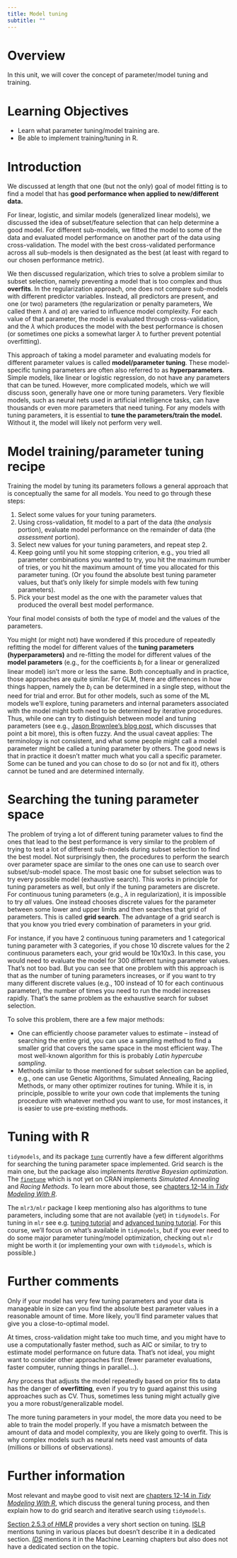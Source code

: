 ```yaml
---
title: Model tuning 
subtitle: ""
---
```


# Overview

In this unit, we will cover the concept of parameter/model tuning and training.

# Learning Objectives

-   Learn what parameter tuning/model training are.
-   Be able to implement training/tuning in R.

# Introduction

We discussed at length that one (but not the only) goal of model fitting is to find a model that has **good performance when applied to new/different data.**

For linear, logistic, and similar models (generalized linear models), we discussed the idea of subset/feature selection that can help determine a good model. For different sub-models, we fitted the model to some of the data and evaluated model performance on another part of the data using cross-validation. The model with the best cross-validated performance across all sub-models is then designated as the best (at least with regard to our chosen performance metric).

We then discussed regularization, which tries to solve a problem similar to subset selection, namely preventing a model that is too complex and thus **overfits**. In the regularization approach, one does not compare sub-models with different predictor variables. Instead, all predictors are present, and one (or two) parameters (the regularization or penalty parameters, We called them $\lambda$ and $\alpha$) are varied to influence model complexity. For each value of that parameter, the model is evaluated through cross-validation, and the $\lambda$ which produces the model with the best performance is chosen (or sometimes one picks a somewhat larger $\lambda$ to further prevent potential overfitting).

This approach of taking a model parameter and evaluating models for different parameter values is called **model/parameter tuning**. These model-specific tuning parameters are often also referred to as **hyperparameters**. Simple models, like linear or logistic regression, do not have any parameters that can be tuned. However, more complicated models, which we will discuss soon, generally have one or more tuning parameters. Very flexible models, such as neural nets used in artificial intelligence tasks, can have thousands or even more parameters that need tuning. For any models with tuning parameters, it is essential to **tune the parameters/train the model.** Without it, the model will likely not perform very well.

# Model training/parameter tuning recipe

Training the model by tuning its parameters follows a general approach that is conceptually the same for all models. You need to go through these steps:

1.  Select some values for your tuning parameters.
2.  Using cross-validation, fit model to a part of the data (the *analysis* portion), evaluate model performance on the remainder of data (the *assessment* portion).
3.  Select new values for your tuning parameters, and repeat step 2.
4.  Keep going until you hit some stopping criterion, e.g., you tried all parameter combinations you wanted to try, you hit the maximum number of tries, or you hit the maximum amount of time you allocated for this parameter tuning. (Or you found the absolute best tuning parameter values, but that's only likely for simple models with few tuning parameters).
5.  Pick your best model as the one with the parameter values that produced the overall best model performance.

Your final model consists of both the type of model and the values of the parameters.

::: note
You might (or might not) have wondered if this procedure of repeatedly refitting the model for different values of the **tuning parameters (hyperparameters)** and re-fitting the model for different values of the **model parameters** (e.g., for the coefficients $b_i$ for a linear or generalized linear model) isn't more or less the same. Both conceptually and in practice, those approaches are quite similar. For GLM, there are differences in how things happen, namely the $b_i$ can be determined in a single step, without the need for trial and error. But for other models, such as some of the ML models we'll explore, tuning parameters and internal parameters associated with the model might both need to be determined by iterative procedures. Thus, while one can try to distinguish between model and tuning parameters (see e.g., [Jason Brownlee's blog post](https://machinelearningmastery.com/difference-between-a-parameter-and-a-hyperparameter/), which discusses that point a bit more), this is often fuzzy. And the usual caveat applies: The terminology is not consistent, and what some people might call a model parameter might be called a tuning parameter by others. The good news is that in practice it doesn't matter much what you call a specific parameter. Some can be tuned and you can chose to do so (or not and fix it), others cannot be tuned and are determined internally.
:::

# Searching the tuning parameter space

The problem of trying a lot of different tuning parameter values to find the ones that lead to the best performance is very similar to the problem of trying to test a lot of different sub-models during subset selection to find the best model. Not surprisingly then, the procedures to perform the search over parameter space are similar to the ones one can use to search over subset/sub-model space. The most basic one for subset selection was to try every possible model (exhaustive search). This works in principle for tuning parameters as well, but only if the tuning parameters are discrete. For continuous tuning parameters (e.g., $\lambda$ in regularization), it is impossible to try *all* values. One instead chooses discrete values for the parameter between some lower and upper limits and then searches that grid of parameters. This is called **grid search**. The advantage of a grid search is that you know you tried every combination of parameters in your grid.

For instance, if you have 2 continuous tuning parameters and 1 categorical tuning parameter with 3 categories, if you chose 10 discrete values for the 2 continuous parameters each, your grid would be 10x10x3. In this case, you would need to evaluate the model for 300 different tuning parameter values. That's not too bad. But you can see that one problem with this approach is that as the number of tuning parameters increases, or if you want to try many different discrete values (e.g., 100 instead of 10 for each continuous parameter), the number of times you need to run the model increases rapidly. That's the same problem as the exhaustive search for subset selection.

To solve this problem, there are a few major methods:

-   One can efficiently choose parameter values to estimate -- instead of searching the entire grid, you can use a sampling method to find a smaller grid that covers the same space in the most efficient way. The most well-known algorithm for this is probably *Latin hypercube sampling*.
-   Methods similar to those mentioned for subset selection can be applied, e.g., one can use Genetic Algorithms, Simulated Annealing, Racing Methods, or many other optimizer routines for tuning. While it is, in principle, possible to write your own code that implements the tuning procedure with whatever method you want to use, for most instances, it is easier to use pre-existing methods.

# Tuning with R

`tidymodels`, and its package [`tune`](https://tune.tidymodels.org/) currently have a few different algorithms for searching the tuning parameter space implemented. Grid search is the main one, but the package also implements *Iterative Bayesian optimization*. The [`finetune`](https://github.com/tidymodels/finetune) which is not yet on CRAN implements *Simulated Annealing* and *Racing Methods*. To learn more about those, see [chapters 12-14 in *Tidy Modeling With R*](https://www.tmwr.org/).

The `mlr3/mlr` package I keep mentioning also has algorithms to tune parameters, including some that are not available (yet) in `tidymodels`. For tuning in `mlr` see e.g. [tuning tutorial](https://mlr.mlr-org.com/articles/tutorial/tune.html) and [advanced tuning tutorial](https://mlr.mlr-org.com/articles/tutorial/advanced_tune.html). For this course, we'll focus on what's available in `tidymodels`, but if you ever need to do some major parameter tuning/model optimization, checking out `mlr` might be worth it (or implementing your own with `tidymodels`, which is possible.)

# Further comments

Only if your model has very few tuning parameters and your data is manageable in size can you find the absolute best parameter values in a reasonable amount of time. More likely, you'll find parameter values that give you a close-to-optimal model.

At times, cross-validation might take too much time, and you might have to use a computationally faster method, such as AIC or similar, to try to estimate model performance on future data. That's not ideal, you might want to consider other approaches first (fewer parameter evaluations, faster computer, running things in parallel...).

Any process that adjusts the model repeatedly based on prior fits to data has the danger of **overfitting**, even if you try to guard against this using approaches such as CV. Thus, sometimes less tuning might actually give you a more robust/generalizable model.

The more tuning parameters in your model, the more data you need to be able to train the model properly. If you have a mismatch between the amount of data and model complexity, you are likely going to overfit. This is why complex models such as neural nets need vast amounts of data (millions or billions of observations).

# Further information

Most relevant and maybe good to visit next are [chapters 12-14 in *Tidy Modeling With R*](https://www.tmwr.org/), which discuss the general tuning process, and then explain how to do grid search and iterative search using `tidymodels`.

[Section 2.5.3 of *HMLR*](https://bradleyboehmke.github.io/HOML/process.html#tune-overfit) provides a very short section on tuning. [ISLR](https://www.statlearning.com/) mentions tuning in various places but doesn't describe it in a dedicated section. [*IDS*](https://rafalab.github.io/dsbook/) mentions it in the Machine Learning chapters but also does not have a dedicated section on the topic.
